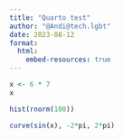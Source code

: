 ```yaml
---
title: "Quarto test"
author: "@Andi@tech.lgbt"
date: 2023-08-12
format:
  html:
    embed-resources: true
---
```



```r
x <- 6 * 7
x
```

```r
hist(rnorm(100))
```




```r
curve(sin(x), -2*pi, 2*pi)
```



